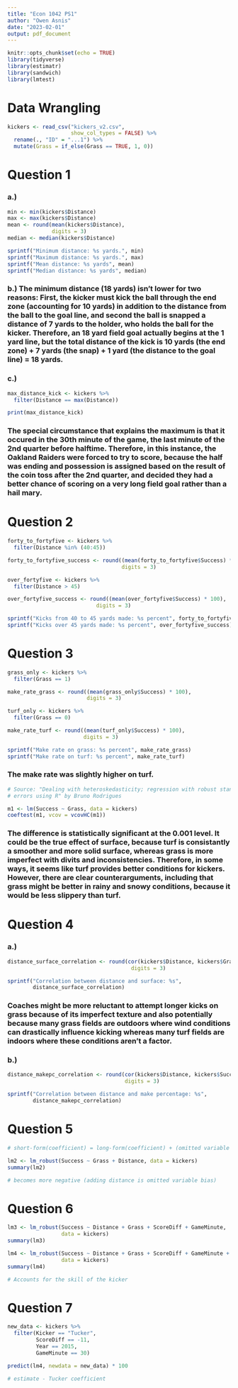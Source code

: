 ```yaml
---
title: "Econ 1042 PS1"
author: "Owen Asnis"
date: "2023-02-01"
output: pdf_document
---
```


```r

knitr::opts_chunk$set(echo = TRUE)
library(tidyverse)
library(estimatr)
library(sandwich)
library(lmtest)

```

# Data Wrangling 

```r

kickers <- read_csv("kickers_v2.csv",
                    show_col_types = FALSE) %>%
  rename(., "ID" = "...1") %>%
  mutate(Grass = if_else(Grass == TRUE, 1, 0))

```

# Question 1

### a.)
```r

min <- min(kickers$Distance)
max <- max(kickers$Distance)
mean <- round(mean(kickers$Distance), 
              digits = 3)
median <- median(kickers$Distance)

sprintf("Minimum distance: %s yards.", min)
sprintf("Maximum distance: %s yards.", max)
sprintf("Mean distance: %s yards", mean)
sprintf("Median distance: %s yards", median)

```

### b.) The minimum distance (18 yards) isn't lower for two reasons: First, the kicker must kick the ball through the end zone (accounting for 10 yards) in addition to the distance from the ball to the goal line, and second the ball is snapped a distance of 7 yards to the holder, who holds the ball for the kicker. Therefore, an 18 yard field goal actually begins at the 1 yard line, but the total distance of the kick is 10 yards (the end zone) + 7 yards (the snap) + 1 yard (the distance to the goal line) = 18 yards. 

### c.)
```r

max_distance_kick <- kickers %>% 
  filter(Distance == max(Distance))

print(max_distance_kick)

```
### The special circumstance that explains the maximum is that it occured in the 30th minute of the game, the last minute of the 2nd quarter before halftime. Therefore, in this instance, the Oakland Raiders were forced to try to score, because the half was ending and possession is assigned based on the result of the coin toss after the 2nd quarter, and decided they had a better chance of scoring on a very long field goal rather than a hail mary. 

# Question 2

```r

forty_to_fortyfive <- kickers %>%
  filter(Distance %in% (40:45))

forty_to_fortyfive_success <- round((mean(forty_to_fortyfive$Success) * 100), 
                                    digits = 3)

over_fortyfive <- kickers %>% 
  filter(Distance > 45)

over_fortyfive_success <- round((mean(over_fortyfive$Success) * 100), 
                            digits = 3)

sprintf("Kicks from 40 to 45 yards made: %s percent", forty_to_fortyfive_success)
sprintf("Kicks over 45 yards made: %s percent", over_fortyfive_success)

```

# Question 3

```r

grass_only <- kickers %>% 
  filter(Grass == 1)

make_rate_grass <- round((mean(grass_only$Success) * 100), 
                         digits = 3)

turf_only <- kickers %>% 
  filter(Grass == 0)

make_rate_turf <- round((mean(turf_only$Success) * 100), 
                        digits = 3)

sprintf("Make rate on grass: %s percent", make_rate_grass)
sprintf("Make rate on turf: %s percent", make_rate_turf)

```
### The make rate was slightly higher on turf. 

```r

# Source: "Dealing with heteroskedasticity; regression with robust standard 
# errors using R" by Bruno Rodrigues

m1 <- lm(Success ~ Grass, data = kickers)
coeftest(m1, vcov = vcovHC(m1))

```
### The difference is statistically significant at the 0.001 level. It could be the true effect of surface, because turf is consistantly a smoother and more solid surface, whereas grass is more imperfect with divits and inconsistencies. Therefore, in some ways, it seems like turf provides better conditions for kickers. However, there are clear counterarguments, including that grass might be better in rainy and snowy conditions, because it would be less slippery than turf.

# Question 4 

### a.)
```r

distance_surface_correlation <- round(cor(kickers$Distance, kickers$Grass), 
                                       digits = 3)

sprintf("Correlation between distance and surface: %s",
        distance_surface_correlation)

```
### Coaches might be more reluctant to attempt longer kicks on grass because of its imperfect texture and also potentially because many grass fields are outdoors where wind conditions can drastically influence kicking whereas many turf fields are indoors where these conditions aren't a factor.  

### b.)
```r

distance_makepc_correlation <- round(cor(kickers$Distance, kickers$Success), 
                                     digits = 3)

sprintf("Correlation between distance and make percentage: %s",
        distance_makepc_correlation)

```

# Question 5 

```r

# short-form(coefficient) = long-form(coefficient) + (omitted variable coefficient)(correlation)

lm2 <- lm_robust(Success ~ Grass + Distance, data = kickers)
summary(lm2)

# becomes more negative (adding distance is omitted variable bias)

```

# Question 6

```r

lm3 <- lm_robust(Success ~ Distance + Grass + ScoreDiff + GameMinute, 
                 data = kickers)
summary(lm3)

lm4 <- lm_robust(Success ~ Distance + Grass + ScoreDiff + GameMinute + Kicker, 
                 data = kickers)
summary(lm4)

# Accounts for the skill of the kicker 

```

# Question 7 

```r

new_data <- kickers %>%
  filter(Kicker == "Tucker", 
         ScoreDiff == -11, 
         Year == 2015, 
         GameMinute == 30)

predict(lm4, newdata = new_data) * 100

# estimate - Tucker coefficient 

```
